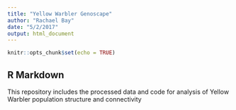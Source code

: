 ```yaml
---
title: "Yellow Warbler Genoscape"
author: "Rachael Bay"
date: "5/2/2017"
output: html_document
---
```


```r
knitr::opts_chunk$set(echo = TRUE)
```

## R Markdown

This repository includes the processed data and code for analysis of Yellow Warbler population structure and connectivity